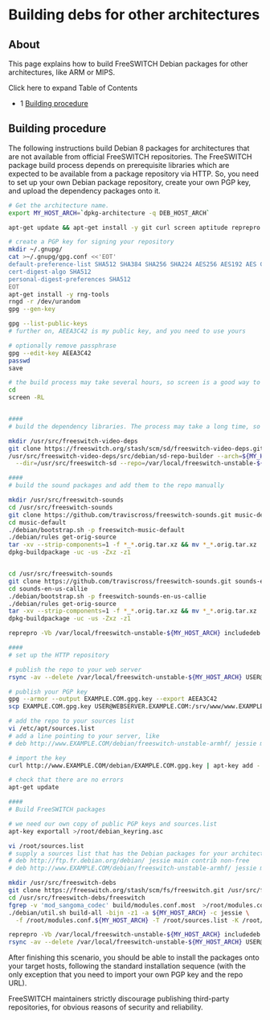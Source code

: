 
# Building debs for other architectures 

 

## About

This page explains how to build FreeSWITCH Debian packages for other architectures, like ARM or MIPS.

Click here to expand Table of Contents

* 1 [Building procedure](#building-procedure)

## Building procedure

The following instructions build Debian 8 packages for architectures that are not available from official FreeSWITCH repositories. The FreeSWITCH package build process depends on prerequisite libraries which are expected to be available from a package repository via HTTP. So, you need to set up your own Debian package repository, create your own PGP key, and upload the dependency packages onto it.

```bash
# Get the architecture name. 
export MY_HOST_ARCH=`dpkg-architecture -q DEB_HOST_ARCH`

apt-get update && apt-get install -y git curl screen aptitude reprepro make sox flac

# create a PGP key for signing your repository
mkdir ~/.gnupg/
cat >~/.gnupg/gpg.conf <<'EOT'
default-preference-list SHA512 SHA384 SHA256 SHA224 AES256 AES192 AES CAST5 BZIP2 ZLIB ZIP Uncompressed
cert-digest-algo SHA512
personal-digest-preferences SHA512
EOT
apt-get install -y rng-tools
rngd -r /dev/urandom
gpg --gen-key

gpg --list-public-keys
# further on, AEEA3C42 is my public key, and you need to use yours

# optionally remove passphrase
gpg --edit-key AEEA3C42
passwd
save

# the build process may take several hours, so screen is a good way to avoid terminal interruptions
cd 
screen -RL


####
# build the dependency libraries. The process may take a long time, so use Ctrl-A Ctrl-D to detach from the screen if needed

mkdir /usr/src/freeswitch-video-deps
git clone https://freeswitch.org/stash/scm/sd/freeswitch-video-deps.git /usr/src/freeswitch-video-deps/src
/usr/src/freeswitch-video-deps/src/debian/sd-repo-builder --arch=${MY_HOST_ARCH} \
  --dir=/usr/src/freeswitch-sd --repo=/var/local/freeswitch-unstable-${MY_HOST_ARCH} --sign=AEEA3C42

####
# build the sound packages and add them to the repo manually

mkdir /usr/src/freeswitch-sounds
cd /usr/src/freeswitch-sounds
git clone https://github.com/traviscross/freeswitch-sounds.git music-default
cd music-default
./debian/bootstrap.sh -p freeswitch-music-default
./debian/rules get-orig-source
tar -xv --strip-components=1 -f *_*.orig.tar.xz && mv *_*.orig.tar.xz ../
dpkg-buildpackage -uc -us -Zxz -z1


cd /usr/src/freeswitch-sounds
git clone https://github.com/traviscross/freeswitch-sounds.git sounds-en-us-callie
cd sounds-en-us-callie
./debian/bootstrap.sh -p freeswitch-sounds-en-us-callie
./debian/rules get-orig-source
tar -xv --strip-components=1 -f *_*.orig.tar.xz && mv *_*.orig.tar.xz ../
dpkg-buildpackage -uc -us -Zxz -z1

reprepro -Vb /var/local/freeswitch-unstable-${MY_HOST_ARCH} includedeb jessie /usr/src/freeswitch-sounds/*.deb

####
# set up the HTTP repository 

# publish the repo to your web server
rsync -av --delete /var/local/freeswitch-unstable-${MY_HOST_ARCH} USER@WEBSERVER.EXAMPLE.COM:/srv/www/www.EXAMPLE.COM/debian

# publish your PGP key
gpg --armor --output EXAMPLE.COM.gpg.key --export AEEA3C42
scp EXAMPLE.COM.gpg.key USER@WEBSERVER.EXAMPLE.COM:/srv/www/www.EXAMPLE.COM/debian

# add the repo to your sources list
vi /etc/apt/sources.list
# add a line pointing to your server, like 
# deb http://www.EXAMPLE.COM/debian/freeswitch-unstable-armhf/ jessie main

# import the key 
curl http://www.EXAMPLE.COM/debian/EXAMPLE.COM.gpg.key | apt-key add -

# check that there are no errors
apt-get update 

####
# Build FreeSWITCH packages

# we need our own copy of public PGP keys and sources.list
apt-key exportall >/root/debian_keyring.asc

vi /root/sources.list 
# supply a sources list that has the Debian packages for your architecture and a link to your custom repo:
# deb http://ftp.fr.debian.org/debian/ jessie main contrib non-free
# deb http://www.EXAMPLE.COM/debian/freeswitch-unstable-armhf/ jessie main

mkdir /usr/src/freeswitch-debs
git clone https://freeswitch.org/stash/scm/fs/freeswitch.git /usr/src/freeswitch-debs/freeswitch
cd /usr/src/freeswitch-debs/freeswitch
fgrep -v 'mod_sangoma_codec' build/modules.conf.most  >/root/modules.conf.${MY_HOST_ARCH}  
./debian/util.sh build-all -bijn -z1 -a ${MY_HOST_ARCH} -c jessie \
  -f /root/modules.conf.${MY_HOST_ARCH} -T /root/sources.list -K /root/debian_keyring.asc

reprepro -Vb /var/local/freeswitch-unstable-${MY_HOST_ARCH} includedeb jessie /usr/src/freeswitch-debs/*.deb
rsync -av --delete /var/local/freeswitch-unstable-${MY_HOST_ARCH} USER@WEBSERVER.EXAMPLE.COM:/srv/www/www.EXAMPLE.COM/debian
```

After finishing this scenario, you should be able to install the packages onto your target hosts, following the standard installation sequence (with the only exception that you need to import your own PGP key and the repo URL).

FreeSWITCH maintainers strictly discourage publishing third-party repositories, for obvious reasons of security and reliability.


